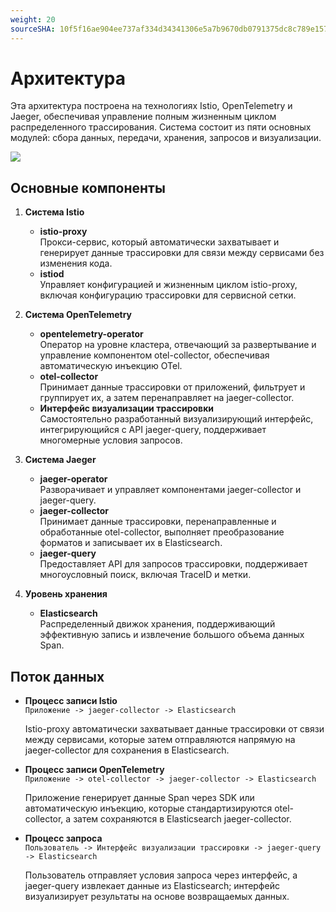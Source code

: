 ```yaml
---
weight: 20
sourceSHA: 10f5f16ae904ee737af334d34341306e5a7b9670db0791375dc8c789e157d542
---
```


# Архитектура

Эта архитектура построена на технологиях Istio, OpenTelemetry и Jaeger, обеспечивая управление полным жизненным циклом распределенного трассирования. Система состоит из пяти основных модулей: сбора данных, передачи, хранения, запросов и визуализации.

![](../../en/distributed_tracing/assets/asm_tracing_architecture.drawio.png)

## Основные компоненты

1. **Система Istio**
   - **istio-proxy**\
     Прокси-сервис, который автоматически захватывает и генерирует данные трассировки для связи между сервисами без изменения кода.
   - **istiod**\
     Управляет конфигурацией и жизненным циклом istio-proxy, включая конфигурацию трассировки для сервисной сетки.

2. **Система OpenTelemetry**
   - **opentelemetry-operator**\
     Оператор на уровне кластера, отвечающий за развертывание и управление компонентом otel-collector, обеспечивая автоматическую инъекцию OTel.
   - **otel-collector**\
     Принимает данные трассировки от приложений, фильтрует и группирует их, а затем перенаправляет на jaeger-collector.
   - **Интерфейс визуализации трассировки**\
     Самостоятельно разработанный визуализирующий интерфейс, интегрирующийся с API jaeger-query, поддерживает многомерные условия запросов.

3. **Система Jaeger**
   - **jaeger-operator**\
     Разворачивает и управляет компонентами jaeger-collector и jaeger-query.
   - **jaeger-collector**\
     Принимает данные трассировки, перенаправленные и обработанные otel-collector, выполняет преобразование форматов и записывает их в Elasticsearch.
   - **jaeger-query**\
     Предоставляет API для запросов трассировки, поддерживает многоусловный поиск, включая TraceID и метки.

4. **Уровень хранения**
   - **Elasticsearch**\
     Распределенный движок хранения, поддерживающий эффективную запись и извлечение большого объема данных Span.

## Поток данных

- **Процесс записи Istio**\
  `Приложение -> jaeger-collector -> Elasticsearch`

  Istio-proxy автоматически захватывает данные трассировки от связи между сервисами, которые затем отправляются напрямую на jaeger-collector для сохранения в Elasticsearch.

- **Процесс записи OpenTelemetry**\
  `Приложение -> otel-collector -> jaeger-collector -> Elasticsearch`

  Приложение генерирует данные Span через SDK или автоматическую инъекцию, которые стандартизируются otel-collector, а затем сохраняются в Elasticsearch jaeger-collector.

- **Процесс запроса**\
  `Пользователь -> Интерфейс визуализации трассировки -> jaeger-query -> Elasticsearch`

  Пользователь отправляет условия запроса через интерфейс, а jaeger-query извлекает данные из Elasticsearch; интерфейс визуализирует результаты на основе возвращаемых данных.
